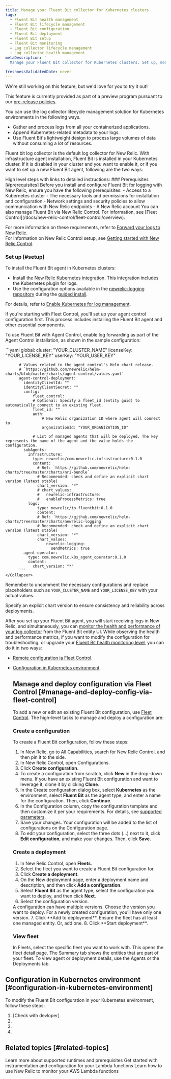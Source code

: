```yaml
---
title: Manage your Fluent Bit collector for Kubernetes clusters
tags:
  - Fluent Bit health management
  - Fluent Bit lifecycle management
  - Fluent Bit configuration
  - Fluent Bit deployment
  - Fluent Bit setup
  - Fluent Bit monitoring
  - Log collector lifecycle management
  - Log collector health management
metaDescription: '
  Manage your Fluent Bit collector for Kubernetes clusters. Set up, monitor, and update Fluent Bit configurations.
  '
freshnessValidatedDate: never
---
```


<Callout title="preview">
  We're still working on this feature, but we'd love for you to try it out!

  This feature is currently provided as part of a preview program pursuant to our [pre-release policies](/docs/licenses/license-information/referenced-policies/new-relic-pre-release-policy).
</Callout>

You can use the log collector lifecycle management solution for Kubernetes environments in the following ways. 

- Gather and process logs from all your containerized applications.
- Append Kubernetes-related metadata to your logs.
- Use Fluent Bit's lightweight design to process large volumes of data without consuming a lot of resources.

Fluent bit log collector is the default log collector for New Relic. With infrastructure agent installation, Fluent Bit is installed in your Kubernetes cluster. If it is disabled in your cluster and you want to enable it, or if you want to set up a new Fluent Bit agent, following are the two ways:

<CollapserGroup>

<Collapser id="set-up-fb-on-k8" title="Set up Fluent bit on your Kubernetes cluster">
 High level steps with links to detailed instructions:
### Prerequisites [#prerequisites]
  Before you install and configure Fluent Bit for logging with New Relic, ensure you have the following prerequisites:
  - Access to a Kubernetes cluster
  - The necessary tools and permissions for installation and configuration
  - Network settings and security policies to allow communication with New Relic endpoints
  - A New Relic account

  <Callout variant="important">
    You can also manage Fluent Bit via New Relic Control.  For information, see [Fleet Control](/docs/new-relic-control/fleet-control/overview).
  </Callout>

  For more information on these requirements, refer to [Forward your logs to New Relic](/docs/logs/forward-logs/enable-log-management-new-relic).<br/>
  For information on New Relic Control setup, see [Getting started with New Relic Control](/docs/new-relic-control/getting-started).

  ### Set up [#setup]
  To install the Fluent Bit agent in Kubernetes clusters:
  - Install the [New Relic Kubernetes integration](/install/kubernetes/). This integration includes the Kubernetes plugin for logs.
  - Use the configuration options available in the [newrelic-logging repository](https://github.com/newrelic/helm-charts/tree/master/charts/newrelic-logging#configuration) during the [guided install](/install/kubernetes/).

  For details, refer to [Enable Kubernetes for log management](/docs/logs/forward-logs/kubernetes-plugin-log-forwarding/#enable-process).

</Collapser>
<Collapser id="install-fb-on-k8-via-fleet-control" title="Install Fluent Bit with Fleet Control">
  If you're starting with Fleet Control, you'll set up your agent control configuration first. This process includes installing the Fluent Bit agent and other essential components. 

  To use Fluent Bit with Agent Control, enable log forwarding as part of the Agent Control installation, as shown in the sample configuration:

  <CollapserGroup>
    <Collapser
      id="fluent-bit-config"
      title="Sample config"
    >
          ```yaml
              global:
          cluster: "YOUR_CLUSTER_NAME"
          licenseKey: "YOUR_LICENSE_KEY"
          userKey: "YOUR_USER_KEY"

          # Values related to the agent control's Helm chart release.
          # `https://github.com/newrelic/helm-charts/blob/master/charts/agent-control/values.yaml`
          agent-control-deployment:
            identityClientId: ""
            identityClientSecret: ""
            config:
                fleet_control:
                # Optional: Specify a fleet_id (entity guid) to automatically connect to an existing fleet.
                fleet_id: ""
                auth:
                    # New Relic organization ID where agent will connect to.
                    organizationId: "YOUR_ORGANIZATION_ID"
                
                # List of managed agents that will be deployed. The key represents the name of the agent and the value holds the configuration.
            subAgents:
              infrastructure:
                type: newrelic/com.newrelic.infrastructure:0.1.0
                content:
                  # Ref: `https://github.com/newrelic/helm-charts/tree/master/charts/nri-bundle`
                  # Recommended: check and define an explicit chart version (latest stable)
                  chart_version: "*"   
                  # chart_values:
                  #   newrelic-infrastructure:
                  #   enableProcessMetrics: true
              logs:
                  type: newrelic/io.fluentbit:0.1.0
                  content:
                  # Ref: `https://github.com/newrelic/helm-charts/tree/master/charts/newrelic-logging`
                  # Recommended: check and define an explicit chart version (latest stable)
                  chart_version: "*"
                  chart_values:
                      newrelic-logging:
                        sendMetrics: true
            agent-operator:
              type: com.newrelic.k8s_agent_operator:0.1.0
              content:
                chart_version: "*"
          ```
    </Collapser>
  </CollapserGroup>

  Remember to uncomment the necessary configurations and replace placeholders such as `YOUR_CLUSTER_NAME` and `YOUR_LICENSE_KEY` with your actual values.

  <Callout variant="important">
    Specify an explicit chart version to ensure consistency and reliability across deployments.
  </Callout>
</Collapser>
</CollapserGroup>

After you set up your Fluent Bit agent, you will start receiving logs in New Relic, and simultaneously, you can [monitor the health and performance of your log collector](/docs/logs/log-collectors/monitor-health-of-log-collector) from the Fluent Bit entity UI. While observing the health and performance metrics, if you want to modify the configuration for troubleshooting, or upgrade your [Fluent Bit health monitoring level](/docs/logs/log-collectors/Overview/#health-monitoring-levels), you can do it in two ways:

- [Remote configuration ia Fleet Control](#manage-and-deploy-config-via-fleet-control).
- [Configuration in Kubernetes environment](#configuration-in-kubernetes-environment).

  ## Manage and deploy configuration via Fleet Control [#manage-and-deploy-config-via-fleet-control]
  To add a new or edit an existing Fluent Bit configuration, use [Fleet Control](/docs/new-relic-control/fleet-control/overview). The high-level tasks to manage and deploy a configuration are:

  ### Create a configuration

  To create a Fluent Bit configuration, follow these steps:
  1. In New Relic, go to All Capabilities, search for New Relic Control, and then pin it to the side.
  2. In New Relic Control, open Configurations.
  3. Click **Create configuration**.
  4. To create a configuration from scratch, click **New** in the drop-down menu. If you have an existing Fluent Bit configuration and want to leverage it, clone it by clicking **Clone**.
  5. In the Create configuration dialog box, select **Kubernetes** as the environment, select **Fluent Bit** as the agent type, and enter a name for the configuration. Then, click **Continue**.
  6. In the Configuration column, copy the configuration template and then customize it per your requirements. For details, see [supported parameters](https://github.com/newrelic/helm-charts/tree/master/charts/newrelic-logging#supported-configuration-parameters).
  7. Save your changes. Your configuration will be added to the list of configurations on the Configuration page.
  8. To edit your configuration, select the three dots (…) next to it, click **Edit configuration**, and make your changes. Then, click **Save**.

  ### Create a deployment
  1. In New Relic Control, open **Fleets**.
  2. Select the fleet you want to create a Fluent Bit configuration for.
  3. Click **Create a deployment**.
  4. On the New deployment page, enter a deployment name and description, and then click **Add a configuration**.
  5. Select **Fluent Bit** as the agent type, select the configuration you want to deploy, and then click **Next**.
  6. Select the configuration version. 
  <Callout variant="important">
    A configuration can have multiple versions. Choose the version you want to deploy. For a newly created configuration, you’ll have only one version.
  </Callout>
  7. Click **Add to deployment**. 
  <Callout variant="important">
    Ensure the fleet has at least one managed entity. Or, add one.
  </Callout>
  8. Click **Start deployment**. 

  ### View fleet
  In Fleets, select the specific fleet you want to work with. This opens the fleet detail page. The Summary tab shows the entities that are part of your fleet. To view agent or deployment details, use the Agents or the Deployments tab.

## Configuration in Kubernetes environment [#configuration-in-kubernetes-environment]
  To modify the Fluent Bit configuration in your Kubernetes environment, follow these steps:
  1. [Check with devloper]
  2. 
  3. 
  4. 


## Related topics [#related-topics]

<DocTiles>
  <DocTile title="Compatibility and requirement" path="/docs/serverless-function-monitoring/aws-lambda-monitoring/instrument-lambda-function/compatibility-requirement-lambda-monitoring">Learn more about supported runtimes and prerequisites</DocTile>
  <DocTile title="Install and configure Lambda monitoring" path="/docs/serverless-function-monitoring/aws-lambda-monitoring/instrument-lambda-function/configure-serverless-aws-monitoring" >Get started with instrumentation and configuration for your Lambda functions</DocTile>
  <DocTile title="Data and UI" path="/docs/serverless-function-monitoring/aws-lambda-monitoring/ui-data/understand-lambda-monitoring-ui/" >Learn how to use New Relic to monitor your AWS Lambda functions</DocTile>
</DocTiles>
